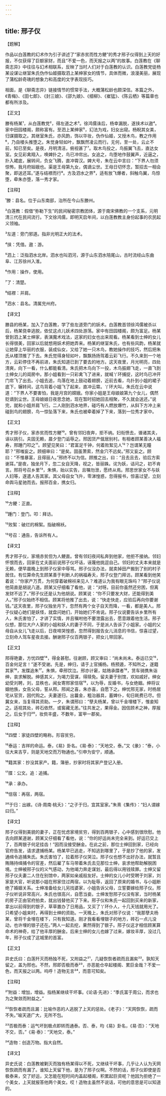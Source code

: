 ```yaml
---
---
---
```

title: 邢子仪
---




【题解】


作品以白莲教的幻术作为引子讲述了“家赤贫而性方鲠”的秀才邢子仪得到上天的好报，不仅获得了巨额家财，而且“不爱一色，而天报之以两”的故事。白莲教在《聊斋志异》中往往与幻术相联系，反映了当时人们对于白莲教的认识。白莲教党徒杨某设谋让继室朱氏伪作仙姬摄取泗上某绅家女的情节，具体而微，浪漫美丽，展现了蒲松龄奇瑰的想象力和高度的文字表现技巧。

相面，是《聊斋志异》链接情节的惯常手法，大概蒲松龄也颇深信。本篇之外，《青梅》、《田七郎》、《封三娘》、《邵九娘》、《细柳》、《崔猛》、《陈云栖》等篇章也都有所涉及。


【正文】

滕有杨某¹，从白莲教党²，得左道之术³。徐鸿儒诛后，杨幸漏脱，遂挟术以遨⁴。家中田园楼阁，颇称富有。至泗上某绅家⁵，幻法为戏，妇女出窥。杨睨其女美，归谋摄取之。其继室朱氏，亦风韵，饰以华妆，伪作仙姬，又授木鸟，教之作用⁶，乃自楼头推堕之。朱觉身轻如叶，飘飘然凌云而行。无何，至一处，云止不前，知已至矣。是夜，月明清洁，俯视甚了⁷。取木鸟投之，鸟振翼飞去，直达女室。女见彩禽翔入，唤婢扑之，鸟已冲帘出。女追之，鸟堕地作鼓翼声，近逼之，扑入裙底，展转间，负女飞腾，直冲霄汉。婢大号，朱在云中言曰：“下界人勿须惊怖，我月府姮娥也。渠是王母第九女，偶谪尘世。王母日切怀念，暂招去一相会聚，即送还耳。”遂与结襟而行⁸。方及泗水之界⁹，适有放飞爆者，斜触鸟翼，鸟惊堕，牵朱亦堕，落一秀才家。

【注释】


¹滕：县名。位于山东南部，治所在今山东滕州。

²白莲教：假借“弥勒下生”的民间秘密宗教团体，源于南宋佛教的一个支系，元明清三代在民间流行。下文徐鸿儒，即明天启年间，以白莲教教主身份起事的农民起义领袖。

³左道：旁门邪道。指非光明正大的法术。

⁴挟：凭借。遨：游。

⁵泗上：泛指泗水北岸。泗水也叫泗河，源于山东泗水陪尾山，古时流经山东曲阜、江苏徐州入淮。

⁶作用：操作，使用。

⁷了：清楚。

⁸结襟：并肩。

⁹泗水：县名。清属兖州府。





【译文】


滕县的杨某，加入了白莲教，学了些左道旁门的妖术。白莲教首领徐鸿儒被杀以后，杨某侥幸逃脱，依仗这点儿妖术四处游荡。家中有田园楼阁，颇为富足。杨某曾到泗上某士绅家，表演魔术戏法，这家的妇女也出来观看。杨某看到士绅的女儿长得很美，回家以后就想用妖术把她弄来。杨某的继室朱氏，也有些风韵，杨某就让她穿上华丽的衣服，装成仙女，又给了她一只木鸟，教她操作的技巧，然后把朱氏从楼顶推了下去。朱氏觉得身轻如叶，飘飘扬扬驾着云彩飞行。不久来到一个地方，云彩停住不再前进，朱氏知道已到了要去的地方。这天夜里，月光明亮，四处清爽，向下一看，什么都能看清。朱氏把木鸟向下一投，木鸟振翅飞走，一直飞到士绅女儿的闺房中。那小姐看到一只彩禽飞了进来，就喊丫环捕捉，这时鸟已冲开门帘飞了出去。小姐去追，鸟落在地上鼓动着翅膀，近前去看，鸟扑到小姐的裙子底下，辗转间，这鸟背着小姐飞了起来，直冲云霄。丫环大叫，朱氏在云中说道：“下界人不要害怕，我是月宫的嫦娥。你家小姐是王母娘娘第九个女儿，偶然贬谪到尘世。王母娘娘日夜思念她，现在暂时招她回去相聚，不久就会送还。”说完，就和小姐并肩飞行。二人刚到泗水地界，碰巧有人燃放爆竹，从斜下方冲上来碰到鸟的翅膀，鸟一惊坠落下来，朱氏也被牵着掉了下来，落到一位秀才家中。


【正文】

秀才邢子仪，家赤贫而性方鲠¹⁰。曾有邻妇夜奔，拒不纳。妇衔愤去，谮诸其夫，诬以挑引。夫固无赖，晨夕登门诟辱之。邢因货产僦居别村。有相者顾某善决人福寿，邢踵门叩之¹¹。顾望见笑曰：“君富足千钟，何着败絮见人¹²？岂谓某无瞳耶？”邢嗤妄之。顾细审曰：“是矣。固虽萧索，然金穴不远矣。”邢又妄之。顾曰：“不惟暴富，且得丽人。”邢终不以为信。顾推之出，曰：“且去且去，验后方索谢耳。”是夜，独坐月下，忽二女自天降，视之，皆丽姝。诧为妖，诘问之，初不肯言。邢将号召乡里¹³，朱惧，始以实告，且嘱勿泄，愿终从焉。邢思世家女不与妖人妇等，遂遣人告其家。其父母自女飞升，零涕惶惑，忽得报书，惊喜过望，立刻命舆马星驰而去。报邢百金，携女归。

【注释】


¹⁰方鲠：正直。

¹¹踵门：登门。叩：拜访。

¹²败絮：破烂的棉絮。指破棉袄。

¹³号召：通告，告诉所有人。





【译文】


秀才邢子仪，家境赤贫但为人鲠直。曾有邻妇夜间私奔到他家，他拒不接纳。邻妇怀恨而去，回家在丈夫面前说邢子仪坏话，诬蔑他挑逗自己。邻妇的丈夫本来就是无赖，便早晨晚上到邢子仪家中辱骂。邢子仪没办法，就卖掉田产搬到了别的村子居住。有位算命先生顾某善于判断人的祸福寿夭，邢子仪登门拜访。顾某看到他笑着说：“你家产万贯，为何穿着破棉袄来见人？难道认为我有眼无珠吗？”邢子仪说他简直是胡说八道。顾某又仔细看了看他，说：“对呀。目前你虽然还穷困，但离发财不远了。”邢子仪还是认为他胡说。顾某说：“你不只要发大财，还能得到美人。”邢子仪始终不相信。顾某将他推了出去，说：“快走快走，应验后再向你要谢钱。”这天夜里，邢子仪独坐月下，忽然有两个女子自天而降，一看，都是美人。邢子仪疑心她们是妖怪，就盘问她们，开始她们不肯说。邢子仪说要告诉乡里所有人，朱氏害怕了，才讲了实情，并且嘱咐他不要泄露出去，愿意跟着他生活。邢子仪想，那位大户人家的小姐和妖人的妻子不同，于是派人告诉了小姐家。小姐的父母自从女儿飞走以后，日夜啼哭惶惑，忽然得到报告女儿消息的书信，惊喜过望，立刻命人驾车星夜去接。酬谢邢子仪百两银子，把女儿带回家。


【正文】

邢得艳妻，方忧四壁¹⁴，得金甚慰。往谢顾，顾又审曰：“尚未尚未。泰运已交¹⁵，百金何足言！”遂不受谢。先是，绅归，请于上官捕杨。杨预遁，不知所之，遂籍其家¹⁶，发牒追朱¹⁷。朱惧，牵邢饮泣。邢亦计窘，姑赂承牒者¹⁸，赁车骑携朱诣绅，哀求解脱。绅感其义，为竭力营谋，得赎免。留夫妻于别馆，欢如戚好。绅女幼受刘聘，刘，显秩也，闻女寄邢家信宿¹⁹，以为辱，反婚书，与女绝姻。绅将议姻他族，女告父母，誓从邢。邢闻之喜，朱亦喜，自愿下之。绅忧邢无家，时杨居宅从官货，因代购之。夫妻遂归，出曩金，粗治器具，蓄婢仆，旬日耗费已尽。但冀女来，当复得其资助。一夕，朱谓邢曰：“孽夫杨某，曾以千金埋楼下，惟妾知之。适视其处，砖石依然，或窖藏无恙。”往共发之，果得金。因信顾术之神，厚报之。后女于归²⁰，妆赀丰盛，不数年，富甲一郡矣。

【注释】


¹⁴四壁：家徒四壁的略称。形容贫穷。

¹⁵泰运：吉祥的命运。泰，《易》卦名。《易·泰》：“天地交，泰。”又《彖》：“泰，小往大来吉亨，则是天地交而万物通也。”引申为安宁，顺通。

¹⁶籍其家：抄没其家产。籍，簿册，抄家时将其家产登记入册。

¹⁷牒：公文。追：追捕。

¹⁸承：承办。

¹⁹信宿：再宿，两宿。

²⁰于归：出嫁。《诗·周南·桃夭》：“之子于归，宜其室家。”朱熹《集传》：“妇人谓嫁曰归。”





【译文】


邢子仪得到美貌的妻子，正在忧虑家境贫穷，得到百两银子，心中感到很欣慰。他去向顾某道谢，顾某又仔细看了看他，说：“你的好运尚未完全来到。好运已交上了，百两银子何足挂齿！”因而没接受酬金。在此之前，那位士绅回到家，已经向官府告发，请求逮捕杨某。杨某早已逃走，不知逃到哪里了，于是抄了他的家，发通缉令追捕朱氏。朱氏害怕了，拉着邢子仪哭泣。邢子仪也想不出好办法，就暂且贿赂持缉捕令的官差，然后雇了车马带着朱氏去见那位士绅，哀求他帮助解脱困境。士绅被邢子仪的义气感动，为他竭力奔走谋划，最后得以用钱赎罪。士绅又留邢子仪夫妻二人住在别馆中，两家如亲戚般友好。士绅的女儿小时受聘于刘家，刘家是大官，听说那小姐在邢家住过两宿，以为耻辱，返回了原来的婚书，与小姐断绝了婚姻关系。士绅准备给女儿另找婆家，小姐告诉父母，立誓要嫁给邢子仪。邢子仪听说非常高兴，朱氏也很高兴，自愿当妾。士绅发愁邢子仪没有家，当时杨某的房子正由官府拍卖，就出钱替他买了下来。邢子仪和朱氏一起回到买来的新家，拿出以前得到的银子，草草置办了日用品，又买了丫环仆人，十几天钱就用光了。只希望小姐来时，再得到士绅的资助。一天晚上，朱氏对邢子仪说：“我那孽夫杨某，曾将千金埋在楼下，只有我知道。刚才我看看埋银子的地方，砖石一点儿没动，也许埋的银子还在。”两人一起去挖，果然得到了银子。邢子仪这才相信顾某算命术的神奇，给了他丰厚的酬金。后来士绅的女儿也嫁了过来，嫁妆丰厚，没过几年，邢子仪成了这城里的首富。


【正文】

异史氏曰：白莲歼灭而杨独不死，又附益之²¹，几疑恢恢者疏而且漏矣²²。孰知天留之，盖为邢也。不然，邢即否极而泰²³，亦恶能仓卒起楼阁、累巨金哉？不爱一色，而天报之以两。呜呼！造物无言²⁴，而意可知矣。

【注释】


²¹附益：增加，增益。指杨某继续干坏事。《论语·先进》：“季氏富于周公，而求也为之聚敛而附益之。”

²²恢恢者疏而且漏：比喻作恶的人逃脱了上天的惩处。《老子》：“天网恢恢，疏而不失。”喻天道广大，无所不包。

²³否极而泰：运气坏到极点即转而通泰。否、泰，均《易》卦名，《易·否》：“天地不交，否。”《易·泰》：“天地交，泰。”

²⁴造物：创造万物。指大自然。





【译文】


异史氏说：白莲教被剿灭而独有杨某得以不死，又继续干坏事，几乎让人认为天网恢恢疏而有漏了。谁知上天留下他，是为了邢子仪啊。不然的话，邢子仪即使是否极泰来，交了好运，又怎能在短时间内盖起楼阁，积累起巨资呢？他因为拒绝了一个美女，上天就报答他两个美女。哎！造物主虽然不说话，可他的意思是可以知道的。